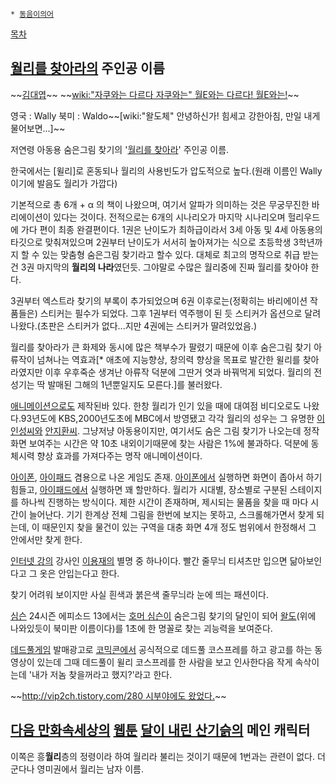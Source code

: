  * [[동음이의어]]

[[목차]]

== [[월리를 찾아라]]의 주인공 이름 ==
~~[[김대엽]]~~
~~[[wiki:"자쿠와는 다르다 자쿠와는" 월E와는 다르다! 월E와는!]]~~

영국 : Wally
북미 : Waldo~~[wiki:"왈도체" 안녕하신가! 힘세고 강한아침, 만일 내게 물어보면...]~~

저연령 아동용 숨은그림 찾기의 '[[월리를 찾아라]]' 주인공 이름.

한국에서는 [윌리]로 혼동되나 월리의 사용빈도가 압도적으로 높다.(원래 이름인 Wally이기에 발음도 월리가 가깝다)

기본적으로 총 6개 + α 의 책이 나왔으며, 여기서 알파가 의미하는 것은 무궁무진한 바리에이션이 있다는 것이다. 전적으로는 6개의 시나리오가 마지막 시나리오며 헐리우드에 가다 편이 최종 완결편이다.
1권은 난이도가 최하급이라서 3세 아동 및 4세 아동용의 타깃으로 맞춰져있으며 2권부터 난이도가 서서히 높아져가는 식으로 초등학생 3학년까지 할 수 있는 맞춤형 숨은그림 찾기라고 할수 있다. 대체로 최고의 명작으로 취급 받는건 3권 마지막의 '''월리의 나라'''였던듯. 그야말로 수많은 월리중에 진짜 월리를 찾아야 한다. 

3권부터 엑스트라 찾기의 부록이 추가되었으며 6권 이후로는(정확히는 바리에이션 작품들은) 스티커는 필수가 되었다. 그후 1권부터 역주행이 된 듯 스티커가 옵션으로 달려나왔다.(초판은 스티커가 없다...지만 4권에는 스티커가 딸려있었음.)

월리를 찾아라가 큰 화제와 동시에 많은 책부수가 팔렸기 때문에 이후 숨은그림 찾기 아류작이 넘쳐나는 역효과[* 애초에 지능향상, 창의력 향상을 목표로 발간한 윌리를 찾아라였지만 이후 우후죽순 생겨난 아류작 덕분에 그딴거 엿과 바꿔먹게 되었다. 월리의 전성기는 딱 발매된 그해의 1년뿐일지도 모른다.]를 불러왔다.

[[애니메이션]]으로도 제작된바 있다. 한창 월리가 인기 있을 때에 대여점 비디오로도 나왔다.93년도에 KBS,2000년도초에 MBC에서 방영됐고 각각 월리의 성우는 그 유명한 [[이인성]]씨와 [[안지환]]씨. 그냥저냥 아동용이지만, 여기서도 숨은 그림 찾기가 나오는데 정작 화면 보여주는 시간은 약 10초 내외이기때문에 찾는 사람은 1%에 불과하다. 덕분에 동체시력 향상 효과를 가져다주는 명작 애니메이션이다.

[[아이폰]], [[아이패드]] 겸용으로 나온 게임도 존재. [[아이폰]]에서 실행하면 화면이 좁아서 하기 힘들고, [[아이패드]]에서 실행하면 꽤 할만하다. 월리가 시대별, 장소별로 구분된 스테이지를 하나씩 진행하는 방식이다. 제한 시간이 존재하며, 제시되는 물품을 찾을 때 마다 시간이 늘어난다. 기기 한계상 전체 그림을 한번에 보지는 못하고, 스크롤해가면서 찾게 되는데, 이 때문인지 찾을 물건이 있는 구역을 대충 화면 4개 정도 범위에서 한정해서 그 안에서만 찾게 한다.


[[인터넷 강의]] 강사인 [[이용재]]의 별명 중 하나이다. 빨간 줄무늬 티셔츠만 입으면 닮아보인다고 그 옷은 안입는다고 한다.

찾기 어려워 보이지만 사실 흰색과 붉은색 줄무늬라 눈에 띄는 패션이다.


[[심슨]] 24시즌 에피소드 13에서는 [[호머 심슨]]이 숨은그림 찾기의 달인이 되어 [[왈도]](위에 나와있듯이 북미판 이름이다)를 1초에 한 명꼴로 찾는 괴능력을 보여준다.

[[데드풀]]게임 발매광고로 [[코믹콘]]에서 공식적으로 데드풀 코스프레를 하고 광고를 하는 동영상이 있는데 그때 데드풀이 윌리 코스프레를 한 사람을 보고 인사한다음 작게 속삭이는데 '내가 저놈 찾을꺼라고 했지?'라고 한다.


~~[[http://vip2ch.tistory.com/280 시부야에도 왔었다.]]~~
== [[다음 만화속세상]]의 [[웹툰]] [[달이 내린 산기슭]]의 메인 캐릭터 ==
이쪽은 흥'''월리'''층의 정령이라 하여 월리라 불리는 것이기 때문에 1번과는 관련이 없다. 더군다나 영미권에서 월리는 남자 이름.
